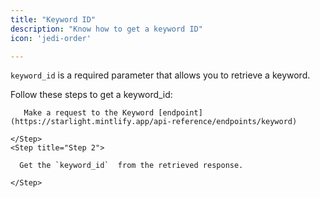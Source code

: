```yaml
---
title: "Keyword ID"
description: "Know how to get a keyword ID"
icon: 'jedi-order'

---
```


`keyword_id` is a required parameter that allows you to retrieve a keyword.

Follow these steps to get a keyword_id:

<Steps>

   <Step title = "Step 1">
  
       Make a request to the Keyword [endpoint](https://starlight.mintlify.app/api-reference/endpoints/keyword)

    </Step>
    <Step title="Step 2">

      Get the `keyword_id`  from the retrieved response.

    </Step>

</Steps>